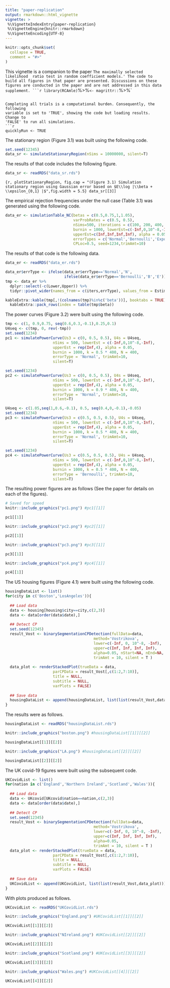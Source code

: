 ```yaml
---
title: "paper-replication"
output: rmarkdown::html_vignette
vignette: >
 %\VignetteIndexEntry{paper-replication}
 %\VignetteEngine{knitr::rmarkdown}
 %\VignetteEncoding{UTF-8}
---
```


```r
knitr::opts_chunk$set(
  collapse = TRUE,
  comment = "#>"
)
```


This vignette is a companion to the paper `The maximally selected likelihood 
ratio test in random coefficient models.' The code to build all figures in that
paper are presented. Discussions on these figures are conducted in the paper and
are not addressed in this data supplement.
```r
library(RCAmle)
`%>%` <- magrittr::`%>%`
```

Completing all trials is a computational burden. Consequently, the following 
variable is set to 'TRUE', showing the code but loading results. Change to 
'FALSE' to run all simulations.
```r
quicklyRun <- TRUE
```

The stationary region (Figure 3.1) was built using the following code.
```r
set.seed(12345)
data_sr <- simulateStationaryRegion(nSims = 10000000, silent=T)
```

The results of that code includes the following figure.
```r
data_sr <- readRDS("data_sr.rds")
```

```{r, plotStationaryRegion, fig.cap = "(Figure 3.1) Simulation stationary region using Gaussian error based on $E\\log |\\beta + \\epsilon_{0,1} |$",fig.width = 5.5}
data_sr[[3]]
```

The empirical rejection frequencies under the null case (Table 3.1) was generated using the following code.
```r
data_er <- simulationTable_NC(betas = c(0.5,0.75,1,1.05), 
                              varProbRates = c(0.5, 0.5),
                              nSims=500, iterations = c(100, 200, 400, 800), 
                              burnin = 1000, lowerEst=c(-Inf,0,10^-8,-Inf), 
                              upperEst=c(Inf,Inf,Inf,Inf), alpha = 0.05,
                              errorTypes = c('Normal','Bernoulli','Exponential'),
                              CPLoc=0.5, seed=1234,trimAmt=10)
```

The results of that code is the following data.
```r
data_er <- readRDS("data_er.rds")
```

```r
data_er$errType <- ifelse(data_er$errType=='Normal','N',
                          ifelse(data_er$errType=='Bernoulli','B','E'))
tmp <- data_er %>%
  dplyr::select(-c(Lower,Upper)) %>%
  tidyr::pivot_wider(names_from = c(iters,errType), values_from = Estim)

kableExtra::kable(tmp[,!(colnames(tmp)%in%c('beta'))], booktabs = TRUE) %>%
  kableExtra::pack_rows(index = table(tmp$beta))
```

The power curves (Figure 3.2) were built using the following code.
```r
tmp <- c(1, 0.9,0.75, seq(0.6,0.3,-0.1),0.25,0.1)
U4seq <- c(tmp, 0, rev(-tmp))
set.seed(1234)
pc1 <- simulatePowerCurve(Us3 = c(0, 0.5, 0.5), U4s = U4seq,
                     nSims = 500, lowerEst = c(-Inf,0,10^-8,-Inf), 
                     upperEst = rep(Inf,4), alpha = 0.05,
                     burnin = 1000, k = 0.5 * 400, N = 400, 
                     errorType = 'Normal', trimAmt=10,
                     silent=T)

set.seed(1234)
pc2 <- simulatePowerCurve(Us3 = c(0, 0.5, 0.5), U4s = U4seq,
                     nSims = 500, lowerEst = c(-Inf,0,10^-8,-Inf), 
                     upperEst = rep(Inf,4), alpha = 0.05,
                     burnin = 1000, k = 0.9 * 400, N = 400, 
                     errorType = 'Normal', trimAmt=10,
                     silent=T)

U4seq <- c(1.05,seq(1,0.6,-0.1), 0.5, seq(0.4,0,-0.1),-0.05)
set.seed(1234)
pc3 <- simulatePowerCurve(Us3 = c(0.5, 0.5, 0.5), U4s = U4seq,
                     nSims = 500, lowerEst = c(-Inf,0,10^-8,-Inf), 
                     upperEst = rep(Inf,4), alpha = 0.05,
                     burnin = 1000, k = 0.5 * 400, N = 400, 
                     errorType = 'Normal', trimAmt=10,
                     silent=T)

set.seed(1234)
pc4 <- simulatePowerCurve(Us3 = c(0.5, 0.5, 0.5), U4s = U4seq,
                     nSims = 500, lowerEst = c(-Inf,0,10^-8,-Inf), 
                     upperEst = rep(Inf,4), alpha = 0.05,
                     burnin = 1000, k = 0.5 * 400, N = 400,
                     errorType = 'Bernoulli', trimAmt=10,
                     silent=T)
```

The resulting power figures are as follows (See the paper for details on each of the figures).

```r
# Saved for speed
knitr::include_graphics("pc1.png") #pc1[[1]]
```
```r
pc1[[1]]
```

```r
knitr::include_graphics("pc2.png") #pc2[[1]]
```
```r
pc2[[1]]
```

```r
knitr::include_graphics("pc3.png") #pc3[[1]]
```
```r
pc3[[1]]
```

```r
knitr::include_graphics("pc4.png") #pc4[[1]]
```
```r
pc4[[1]]
```

The US housing figures (Figure 4.1) were built using the following code.
```r
housingDataList <- list()
for(city in c('Boston','LosAngeles')){
  
  ## Load data
  data <- housing[housing$city==city,c(2,3)]
  data <- data[order(data$date),]
  
  ## Detect CP
  set.seed(12345)
  result_Vost <- binarySegmentationCPDetection(fullData=data, 
                                       method='Vostrikova',
                                       lower=c(-Inf, 0, 10^-8, -Inf),
                                       upper=c(Inf, Inf, Inf, Inf),
                                       alpha=0.05, nStart=NA, nEnd=NA,
                                       trimAmt = 10, silent = T )
  
  data_plot <- renderStackedPlot(trueData = data, 
                     parCPData = result_Vost[,c(1:2,7:10)],
                     title = NULL,
                     subtitle = NULL,
                     varPlots = FALSE)
  
  ## Save data
  housingDataList <- append(housingDataList, list(list(result_Vost,data_plot)))
}
```

The results were as follows.
```r
housingDataList <- readRDS("housingDataList.rds")
```

```r
knitr::include_graphics("boston.png") #housingDataList[[1]][[2]]
```
```r
housingDataList[[1]][[2]]
```

```r
knitr::include_graphics("LA.png") #housingDataList[[2]][[2]]
```
```r
housingDataList[[2]][[2]]
```

The UK covid-19 figures were built using the subsequent code.
```r
UKCovidList <- list()
for(nation in c('England','Northern Ireland','Scotland','Wales')){
  
  ## Load data
  data <- UKcovid[UKcovid$nation==nation,c(2,3)]
  data <- data[order(data$date),]
  
  ## Detect CP
  set.seed(12345)
  result_Vost <- binarySegmentationCPDetection(fullData=data, 
                                       method='Vostrikova',
                                       lower=c(-Inf, 0, 10^-8, -Inf),
                                       upper=c(Inf, Inf, Inf, Inf),
                                       alpha=0.05,
                                       trimAmt = 10, silent = T )
  data_plot <- renderStackedPlot(trueData = data, 
                     parCPData = result_Vost[,c(1:2,7:10)],
                     title = NULL,
                     subtitle = NULL,
                     varPlots = FALSE)
  
  ## Save data
  UKCovidList <- append(UKCovidList, list(list(result_Vost,data_plot)))
}
```

With plots produced as follows.
```r
UKCovidList <- readRDS("UKCovidList.rds")
```

```r
knitr::include_graphics("England.png") #UKCovidList[[1]][[2]]
```
```r
UKCovidList[[1]][[2]]
```

```r
knitr::include_graphics("NIreland.png") #UKCovidList[[2]][[2]]
```
```r
UKCovidList[[2]][[2]]
```

```r
knitr::include_graphics("Scotland.png") #UKCovidList[[3]][[2]]
```
```r
UKCovidList[[3]][[2]]
```

```r
knitr::include_graphics("Wales.png") #UKCovidList[[4]][[2]]
```
```r
UKCovidList[[4]][[2]]
```
